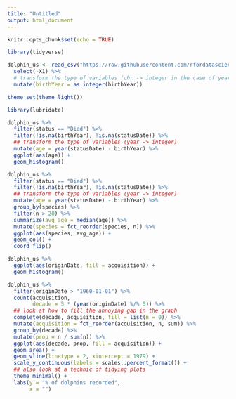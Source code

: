 ```yaml
---
title: "Untitled"
output: html_document
---
```


```r
knitr::opts_chunk$set(echo = TRUE)
```

```r
library(tidyverse)

dolphin_us <- read_csv("https://raw.githubusercontent.com/rfordatascience/tidytuesday/master/data/2018/2018-12-18/allCetaceanData.csv") %>% 
  select(-X1) %>% 
  # transform the type of variables (chr -> integer in the case of year)
  mutate(birthYear = as.integer(birthYear))

theme_set(theme_light())

```

```r
library(lubridate)

dolphin_us %>% 
  filter(status == "Died") %>% 
  filter(!is.na(birthYear), !is.na(statusDate)) %>% 
  ## transform the type of variables (year -> integer)
  mutate(age = year(statusDate) - birthYear) %>% 
  ggplot(aes(age)) +
  geom_histogram()

dolphin_us %>%
  filter(status == "Died") %>% 
  filter(!is.na(birthYear), !is.na(statusDate)) %>% 
  ## transform the type of variables (year -> integer)
  mutate(age = year(statusDate) - birthYear) %>% 
  group_by(species) %>% 
  filter(n > 20) %>% 
  summarize(avg_age = median(age)) %>% 
  mutate(species = fct_reorder(species, n)) %>% 
  ggplot(aes(species, avg_age)) +
  geom_col() +
  coord_flip()

```

```r
dolphin_us %>%
  ggplot(aes(originDate, fill = acquisition)) +
  geom_histogram()

dolphin_us %>%
  filter(originDate > "1960-01-01") %>% 
  count(acquisition, 
        decade = 5 * (year(originDate) %/% 5)) %>% 
  ## look at how to fill the annoying gap in the graph
  complete(decade, acquisition, fill = list(n = 0)) %>% 
  mutate(acquisition = fct_reorder(acquisition, n, sum)) %>% 
  group_by(decade) %>% 
  mutate(prop = n / sum(n)) %>% 
  ggplot(aes(decade, prop, fill = acquisition)) +
  geom_area() +
  geom_vline(linetype = 2, xintercept = 1979) + 
  scale_y_continuous(labels = scales::percent_format()) +
  ## also look at a technic of tidying plots
  theme_minimal() +
  labs(y = "% of dolphins recorded", 
       x = "")

```


